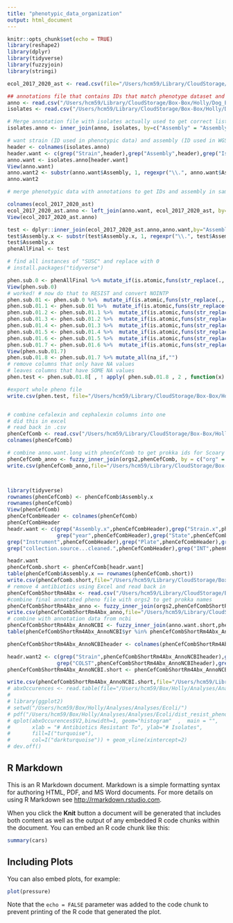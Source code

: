 ```yaml
---
title: "phenotypic_data_organization"
output: html_document
---
```


```r
knitr::opts_chunk$set(echo = TRUE)
library(reshape2)
library(dplyr)
library(tidyverse)
library(fuzzyjoin)
library(stringi)
```



```r
ecol_2017_2020_ast <- read.csv(file="/Users/hcm59/Library/CloudStorage/Box-Box/Holly/Dog_E_coli_project/jan22/phenotypeData/ECOL_2017-2020_AST.csv",header=TRUE,na.strings = c("", "NA"))


```



```r
## annotations file that contains IDs that match phenotype dataset and those that match SNP dataset 
anno <- read.csv("/Users/hcm59/Library/CloudStorage/Box-Box/Holly/Dog_E_coli_project/jan22/isolates_200_contigs_or_less_verified_host_species.csv",header=TRUE)
isolates <- read.csv("/Users/hcm59/Library/CloudStorage/Box-Box/Holly/Dog_E_coli_project/jan22/assemblies_for_panaroo_jan22_dog_Ecoli.csv",header=TRUE)

# Merge annotation file with isolates actually used to get correct list of isolates 
isolates.anno <- inner_join(anno, isolates, by=c("Assembly" = "Assembly"),keep=TRUE)

# want strain (ID used in phenotypic data) and assembly (ID used in WGS data)
header <- colnames(isolates.anno)
header.want <- c(grep("Strain",header),grep("Assembly",header),grep("IsolationSource",header),grep("Location",header))
anno.want <- isolates.anno[header.want]
View(anno.want)
anno.want2 <- substr(anno.want$Assembly, 1, regexpr("\\.", anno.want$Assembly)-1)
anno.want2

# merge phenotypic data with annotations to get IDs and assembly in same file 

colnames(ecol_2017_2020_ast)
ecol_2017_2020_ast.anno <- left_join(anno.want, ecol_2017_2020_ast, by=c("Strain" = "sample.ID."),keep=TRUE)
View(ecol_2017_2020_ast.anno)

test <- dplyr::inner_join(ecol_2017_2020_ast.anno,anno.want,by="Assembly.x")
test$Assembly.x <- substr(test$Assembly.x, 1, regexpr("\\.", test$Assembly.x)-1)
test$Assembly.x
phenAllFinal <- test

```

```r

# find all instances of "SUSC" and replace with 0
# install.packages("tidyverse")

phen.sub.0 <- phenAllFinal %>% mutate_if(is.atomic,funs(str_replace(., "SUSC", "0")))
View(phen.sub.0)
# worked! # now do that to RESIST and convert NOINTP
phen.sub.01 <- phen.sub.0 %>%  mutate_if(is.atomic,funs(str_replace(., "RESIST", "1")))
phen.sub.01.1 <- phen.sub.01 %>%  mutate_if(is.atomic,funs(str_replace(., "NOINTP", "")))
phen.sub.01.2 <- phen.sub.01.1 %>%  mutate_if(is.atomic,funs(str_replace(., "INTER", "")))
phen.sub.01.3 <- phen.sub.01.2 %>%  mutate_if(is.atomic,funs(str_replace(., "NOTSUS", "1")))
phen.sub.01.4 <- phen.sub.01.3 %>%  mutate_if(is.atomic,funs(str_replace(., "NS", "1")))
phen.sub.01.5 <- phen.sub.01.4 %>%  mutate_if(is.atomic,funs(str_replace(., "NI", "")))
phen.sub.01.6 <- phen.sub.01.5 %>%  mutate_if(is.atomic,funs(str_replace(., "NOMIC", "")))
phen.sub.01.7 <- phen.sub.01.6 %>%  mutate_if(is.atomic,funs(str_replace(., "D", "")))
View(phen.sub.01.7)
phen.sub.01.8 <- phen.sub.01.7 %>% mutate_all(na_if,"")
# remove columns that only have NA values
# leaves columns that have SOME NA values
phen.test <- phen.sub.01.8[ , ! apply( phen.sub.01.8 , 2 , function(x) all(is.na(x)) ) ]

#export whole pheno file 
write.csv(phen.test, file="/Users/hcm59/Library/CloudStorage/Box-Box/Holly/Dog_E_coli_project/jan22/dogsAST_firstDraft.csv")



```


```r
# combine cefalexin and cephalexin columns into one 
# did this in excel
# read back in .csv 
phenCefComb <- read.csv("/Users/hcm59/Library/CloudStorage/Box-Box/Holly/Dog_E_coli_project/jan22/phenotypeData/dogsAST_firstDraft_INTonly_combCef.csv")
colnames(phenCefComb)

# combine anno.want.long with phenCefComb to get prokka ids for Scoary
phenCefComb_anno <- fuzzy_inner_join(orgs2,phenCefComb, by = c("org" = "Assembly.x"), match_fun = stri_detect_fixed)
write.csv(phenCefComb_anno,file="/Users/hcm59/Library/CloudStorage/Box-Box/Holly/Dog_E_coli_project/jan22/phenotypeData/dogAST_cefComb_Rm_prokkaNames.csv")



library(tidyverse)
rownames(phenCefComb) <- phenCefComb$Assembly.x
rownames(phenCefComb)
View(phenCefComb)
phenCefCombHeader <- colnames(phenCefComb)
phenCefCombHeader
headr.want <- c(grep("Assembly.x",phenCefCombHeader),grep("Strain.x",phenCefCombHeader),grep("Isolation.Source.x",phenCefCombHeader),grep("Location.x",phenCefCombHeader),
                grep("year",phenCefCombHeader),grep("State",phenCefCombHeader),grep("Lab.",phenCefCombHeader),grep("Quarter",phenCefCombHeader),
grep("Instrument",phenCefCombHeader),grep("Plate",phenCefCombHeader),grep("specfic.host",phenCefCombHeader),
grep("collection.source...cleaned.",phenCefCombHeader),grep("INT",phenCefCombHeader))

headr.want 
phenCefComb.short <- phenCefComb[headr.want]
table(phenCefComb$Assembly.x == rownames(phenCefComb.short))
write.csv(phenCefComb.short,file="/Users/hcm59/Library/CloudStorage/Box-Box/Holly/Dog_E_coli_project/jan22/phenoCefComb.csv") 
# remove 4 antibiotics using Excel and read back in 
phenCefCombShortRm4Abx <- read.csv("/Users/hcm59/Library/CloudStorage/Box-Box/Holly/Dog_E_coli_project/jan22/phenotypeData/phenoCefComb_Rm4Abx.csv")
#combine final annotated pheno file with orgs2 to get prokka names
phenCefCombShortRm4Abx_anno <- fuzzy_inner_join(orgs2,phenCefCombShortRm4Abx, by = c("org" = "Assembly.x"), match_fun = stri_detect_fixed)
write.csv(phenCefCombShortRm4Abx_anno,file="/Users/hcm59/Library/CloudStorage/Box-Box/Holly/Dog_E_coli_project/jan22/phenoCefComb_4AbxRm_Anno.csv") 
# combine with annotation data from ncbi 
phenCefCombShortRm4Abx_AnnoNCBI <- fuzzy_inner_join(anno.want.short,phenCefCombShortRm4Abx_anno, by = c("Assembly.y" = "Assembly.x"), match_fun = stri_detect_fixed)
table(phenCefCombShortRm4Abx_AnnoNCBI$yr %in% phenCefCombShortRm4Abx_AnnoNCBI$Year)

phenCefCombShortRm4Abx_AnnoNCBIheader <- colnames(phenCefCombShortRm4Abx_AnnoNCBI)

headr.want2 <- c(grep("Strain",phenCefCombShortRm4Abx_AnnoNCBIheader),grep("Source",phenCefCombShortRm4Abx_AnnoNCBIheader),grep("yr",phenCefCombShortRm4Abx_AnnoNCBIheader),grep("SEQST",phenCefCombShortRm4Abx_AnnoNCBIheader),
                grep("COLST",phenCefCombShortRm4Abx_AnnoNCBIheader),grep("org",phenCefCombShortRm4Abx_AnnoNCBIheader),grep("Location",phenCefCombShortRm4Abx_AnnoNCBIheader),grep("Year",phenCefCombShortRm4Abx_AnnoNCBIheader),grep("INT",phenCefCombShortRm4Abx_AnnoNCBIheader))
phenCefCombShortRm4Abx_AnnoNCBI.short <- phenCefCombShortRm4Abx_AnnoNCBI[headr.want2]

write.csv(phenCefCombShortRm4Abx_AnnoNCBI.short,file="/Users/hcm59/Library/CloudStorage/Box-Box/Holly/Dog_E_coli_project/jan22/phenotypeData/phenCefCombShortRm4Abx_AnnoNCBI.short.csv")
# abxOccurences <- read.table(file="/Users/hcm59/Box/Holly/Analyses/Analyses/Ecoli/abxResistOccurences.txt")
# 
# library(ggplot2)
# setwd("/Users/hcm59/Box/Holly/Analyses/Analyses/Ecoli/")
# pdf("/Users/hcm59/Box/Holly/Analyses/Analyses/Ecoli/dist_resist_phenos.pdf")
# qplot(abxOccurences$V2,binwidth=1, geom="histogram"  ,  main = "", 
#       xlab = "# Antibiotics Resistant To", ylab="# Isolates", 
#       fill=I("turquoise"), 
#       col=I("darkturquoise")) + geom_vline(xintercept=2)
# dev.off()


```


## R Markdown

This is an R Markdown document. Markdown is a simple formatting syntax for authoring HTML, PDF, and MS Word documents. For more details on using R Markdown see <http://rmarkdown.rstudio.com>.

When you click the **Knit** button a document will be generated that includes both content as well as the output of any embedded R code chunks within the document. You can embed an R code chunk like this:

```r
summary(cars)
```

## Including Plots

You can also embed plots, for example:

```r
plot(pressure)
```

Note that the `echo = FALSE` parameter was added to the code chunk to prevent printing of the R code that generated the plot.
